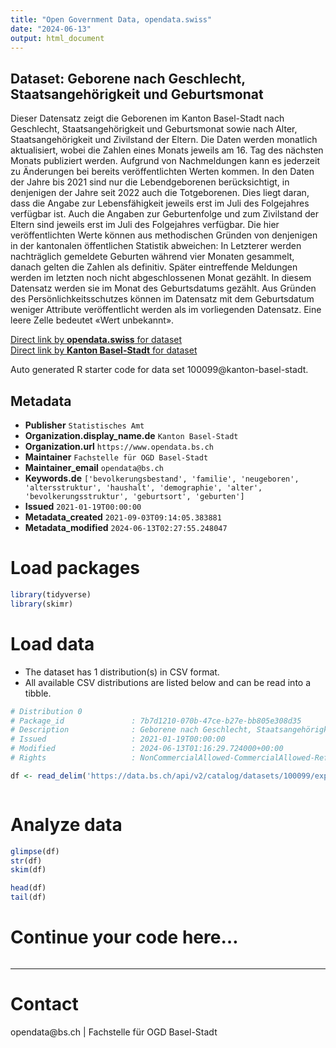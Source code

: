 ```yaml
---
title: "Open Government Data, opendata.swiss"
date: "2024-06-13"
output: html_document
---
```


## Dataset: Geborene nach Geschlecht, Staatsangehörigkeit und Geburtsmonat

Dieser Datensatz zeigt die Geborenen im Kanton Basel-Stadt nach Geschlecht, Staatsangehörigkeit und Geburtsmonat sowie nach Alter, Staatsangehörigkeit und Zivilstand der Eltern. Die Daten werden monatlich aktualisiert, wobei die Zahlen eines Monats jeweils am 16. Tag des nächsten Monats publiziert werden. Aufgrund von Nachmeldungen kann es jederzeit zu Änderungen bei bereits veröffentlichten Werten kommen. In den Daten der Jahre bis 2021 sind nur die Lebendgeborenen berücksichtigt, in denjenigen der Jahre seit 2022 auch die Totgeborenen. Dies liegt daran, dass die Angabe zur Lebensfähigkeit jeweils erst im Juli des Folgejahres verfügbar ist. Auch die Angaben zur Geburtenfolge und zum Zivilstand der Eltern sind jeweils erst im Juli des Folgejahres verfügbar. Die hier veröffentlichten Werte können aus methodischen Gründen von denjenigen in der kantonalen öffentlichen Statistik abweichen: In Letzterer werden nachträglich gemeldete Geburten während vier Monaten gesammelt, danach gelten die Zahlen als definitiv. Später eintreffende Meldungen werden im letzten noch nicht abgeschlossenen Monat gezählt. In diesem Datensatz werden sie im Monat des Geburtsdatums gezählt. Aus Gründen des Persönlichkeitsschutzes können im Datensatz mit dem Geburtsdatum weniger Attribute veröffentlicht werden als im vorliegenden Datensatz. Eine leere Zelle bedeutet «Wert unbekannt».

[Direct link by **opendata.swiss** for dataset](https://opendata.swiss/de/dataset/geborene-nach-geschlecht-staatsangehorigkeit-und-geburtsmonat)<br>
[Direct link by **Kanton Basel-Stadt** for dataset](https://data.bs.ch/explore/dataset/100099/)

Auto generated R starter code for data set 100099@kanton-basel-stadt.

## Metadata

- **Publisher** `Statistisches Amt`
- **Organization.display_name.de** `Kanton Basel-Stadt`
- **Organization.url** `https://www.opendata.bs.ch`
- **Maintainer** `Fachstelle für OGD Basel-Stadt`
- **Maintainer_email** `opendata@bs.ch`
- **Keywords.de** `['bevolkerungsbestand', 'familie', 'neugeboren', 'altersstruktur', 'haushalt', 'demographie', 'alter', 'bevolkerungsstruktur', 'geburtsort', 'geburten']`
- **Issued** `2021-01-19T00:00:00`
- **Metadata_created** `2021-09-03T09:14:05.383881`
- **Metadata_modified** `2024-06-13T02:27:55.248047`


# Load packages

```r

library(tidyverse)
library(skimr)

```

# Load data

-   The dataset has 1 distribution(s) in CSV format.
-   All available CSV distributions are listed below and can be read into a tibble.

```r

# Distribution 0
# Package_id               : 7b7d1210-070b-47ce-b27e-bb805e308d35
# Description              : Geborene nach Geschlecht, Staatsangehörigkeit und Geburtsmonat (csv)
# Issued                   : 2021-01-19T00:00:00
# Modified                 : 2024-06-13T01:16:29.724000+00:00
# Rights                   : NonCommercialAllowed-CommercialAllowed-ReferenceRequired

df <- read_delim('https://data.bs.ch/api/v2/catalog/datasets/100099/exports/csv')



```

# Analyze data

```r

glimpse(df)
str(df)
skim(df)

head(df)
tail(df)

```

# Continue your code here...

```r

```

------------------------------------------------------------------------

# Contact

opendata@bs.ch | Fachstelle für OGD Basel-Stadt

